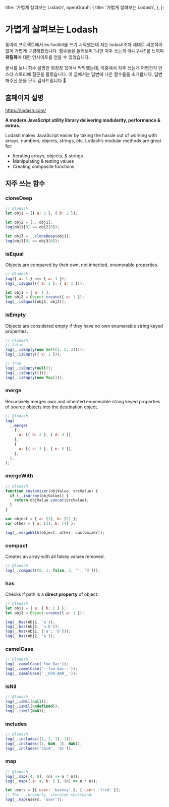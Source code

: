   title: '가볍게 살펴보는 Lodash',
  openGraph: {
    title: '가볍게 살펴보는 Lodash',
  },
};

# 가볍게 살펴보는 Lodash

동아리 프로젝트에서 es-toolkit을 쓰기 시작했는데 저는 lodash조차 제대로 써본적이
없어 가볍게 구경해봤습니다. 함수들을 둘러보며 '나만 자주 쓰는게 아니구나!'를
느끼며 **유틸화**에 대한 인사이트를 얻을 수 있었습니다.

문서를 보니 함수 설명만 와장창 있어서 막막했는데, 이중에서 자주 쓰는게 어떤건지
인스타 스토리에 질문을 올렸습니다. 이 글에서는 답변에 나온 함수들을 소개합니다.
답변해주신 분들 모두 감사드립니다 🙇

## 홈페이지 설명

https://lodash.com/

**A modern JavaScript utility library delivering modularity, performance &
extras.**

Lodash makes JavaScript easier by taking the hassle out of working with arrays,
numbers, objects, strings, etc. Lodash’s modular methods are great for:

- Iterating arrays, objects, & strings
- Manipulating & testing values
- Creating composite functions

## 자주 쓰는 함수

### cloneDeep

```js
// @lodash
let obj1 = [{ a: 1 }, { b: 2 }];

let obj2 = [...obj1];
log(obj1[0] == obj2[0]);

let obj3 = _.cloneDeep(obj1);
log(obj1[0] == obj3[0]);
```

### isEqual

Objects are compared by their own, not inherited, enumerable properties.

```js
// @lodash
log({ a: 1 } === { a: 1 });
log(_.isEqual({ a: 1 }, { a: 1 }));

let obj1 = { a: 1 };
let obj2 = Object.create({ a: 1 });
log(_.isEqual(obj1, obj2));
```

### isEmpty

Objects are considered empty if they have no own enumerable string keyed
properties.

```js
// @lodash
// false
log(_.isEmpty(new Set([1, 2, 3])));
log(_.isEmpty({ x: 1 }));

// true
log(_.isEmpty(null));
log(_.isEmpty([]));
log(_.isEmpty(new Map()));
```

### merge

Recursively merges own and inherited enumerable string keyed properties of
source objects into the destination object.

```js
// @lodash
log(
  _.merge(
    {
      a: [{ b: 2 }, { d: 4 }],
    },
    {
      a: [{ c: 3 }, { e: 5 }],
    },
  ),
);
```

### mergeWith

```js
// @lodash
function customizer(objValue, srcValue) {
  if (_.isArray(objValue)) {
    return objValue.concat(srcValue);
  }
}

var object = { a: [1], b: [2] };
var other = { a: [3], b: [4] };

log(_.mergeWith(object, other, customizer));
```

### compact

Creates an array with all falsey values removed.

```js
// @lodash
log(_.compact([0, 1, false, 2, '', '3']));
```

### has

Checks if path is a **direct property** of object.

```js
// @lodash
let obj1 = { a: { b: 2 } };
let obj2 = Object.create({ a: 1 });

log(_.has(obj1, 'a'));
log(_.has(obj1, 'a.b'));
log(_.has(obj1, ['a', 'b']));
log(_.has(obj2, 'a'));
```

### camelCase

```js
// @lodash
log(_.camelCase('Foo Bar'));
log(_.camelCase('--foo-bar--'));
log(_.camelCase('__FOO_BAR__'));
```

### isNil

```js
// @lodash
log(_.isNil(null));
log(_.isNil(undefined));
log(_.isNil(NaN));
```

### includes

```js
// @lodash
log(_.includes([1, 2, 3], 1));
log(_.includes([1, NaN, 3], NaN));
log(_.includes('abcd', 'bc'));
```

### map

```js
// @lodash
log(_.map([4, 8], (n) => n * n));
log(_.map({ a: 4, b: 8 }, (n) => n * n));

let users = [{ user: 'barney' }, { user: 'fred' }];
// The `_.property` iteratee shorthand.
log(_.map(users, 'user'));
```
